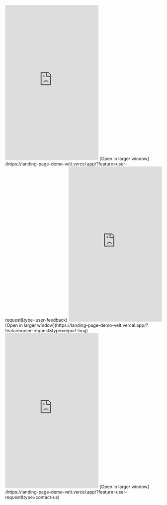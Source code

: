 


<Tabs>
  <Tab title="Feedback">
  <Frame>
    <iframe
      src="https://landing-page-demo-velt.vercel.app/?feature=user-request&type=user-feedback"
      scrolling="no"
      frameborder="0"
      height="500px"
      class="w-full"
    ></iframe>
    </Frame>
    [Open in larger window](https://landing-page-demo-velt.vercel.app/?feature=user-request&type=user-feedback)

  </Tab>
  <Tab title="Report Bug">
  <Frame>
    <iframe
      src="https://landing-page-demo-velt.vercel.app/?feature=user-request&type=report-bug"
      scrolling="no"
      frameborder="0"
      height="500px"
      class="w-full"
    ></iframe>
    </Frame>
    [Open in larger window](https://landing-page-demo-velt.vercel.app/?feature=user-request&type=report-bug)

  </Tab>
  <Tab title="Contact Us">
  <Frame>
    <iframe
      src="https://landing-page-demo-velt.vercel.app/?feature=user-request&type=contact-us"
      scrolling="no"
      frameborder="0"
      height="500px"
      class="w-full"
    ></iframe>
    </Frame>
    [Open in larger window](https://landing-page-demo-velt.vercel.app/?feature=user-request&type=contact-us)
  </Tab>
</Tabs>
